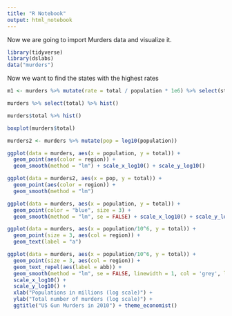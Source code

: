 ```yaml
---
title: "R Notebook"
output: html_notebook
---
```


Now we are going to import Murders data and visualize it.

```r
library(tidyverse)
library(dslabs)
data("murders")
```

Now we want to find the states with the highest rates
```r
m1 <- murders %>% mutate(rate = total / population * 1e6) %>% select(state, rate) %>% arrange(-rate) %>% head(10)
```

```r
murders %>% select(total) %>% hist()
```


```r
murders$total %>% hist()

boxplot(murders$total)

```

```r
murders2 <- murders %>% mutate(pop = log10(population))

ggplot(data = murders, aes(x = population, y = total)) + 
  geom_point(aes(color = region)) + 
  geom_smooth(method = "lm") + scale_x_log10() + scale_y_log10()
```

```r
ggplot(data = murders2, aes(x = pop, y = total)) + 
  geom_point(aes(color = region)) + 
  geom_smooth(method = "lm")
```


```r
ggplot(data = murders, aes(x = population, y = total)) + 
  geom_point(color = "blue", size = 3) + 
  geom_smooth(method = "lm", se = FALSE) + scale_x_log10() + scale_y_log10()
```

```r
ggplot(data = murders, aes(x = population/10^6, y = total)) + 
  geom_point(size = 3, aes(col = region)) +
  geom_text(label = "a")
```




```r
ggplot(data = murders, aes(x = population/10^6, y = total)) + 
  geom_point(size = 3, aes(col = region)) +
  geom_text_repel(aes(label = abb)) +
  geom_smooth(method = "lm", se = FALSE, linewidth = 1, col = 'grey', linetype = 2)+
  scale_x_log10() +
  scale_y_log10() +
  xlab("Populations in millions (log scale)") + 
  ylab("Total number of murders (log scale)") +
  ggtitle("US Gun Murders in 2010") + theme_economist()

```









